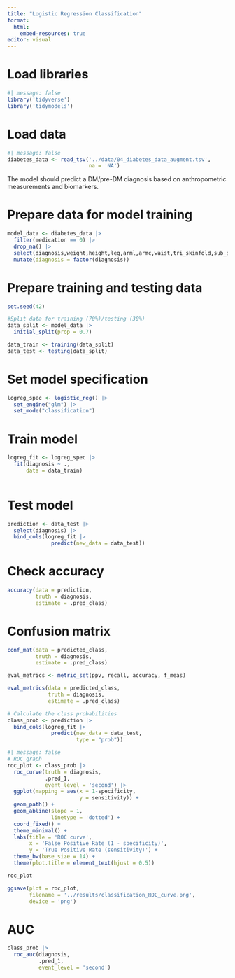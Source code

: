 ```yaml
---
title: "Logistic Regression Classification"
format:
  html:
    embed-resources: true
editor: visual
---
```


# Load libraries
```r
#| message: false
library('tidyverse')
library('tidymodels')
```

# Load data
```r
#| message: false
diabetes_data <- read_tsv('../data/04_diabetes_data_augment.tsv',
                          na = 'NA')
```

The model should predict a DM/pre-DM diagnosis based on anthropometric measurements and biomarkers.

# Prepare data for model training
```r
model_data <- diabetes_data |> 
  filter(medication == 0) |> 
  drop_na() |> 
  select(diagnosis,weight,height,leg,arml,armc,waist,tri_skinfold,sub_skinfold,gh,albumin,bun,creatinine) |> 
  mutate(diagnosis = factor(diagnosis))

```


# Prepare training and testing data
```r
set.seed(42)

#Split data for training (70%)/testing (30%)
data_split <- model_data |> 
  initial_split(prop = 0.7)

data_train <- training(data_split)
data_test <- testing(data_split)

```

# Set model specification
```r
logreg_spec <- logistic_reg() |> 
  set_engine("glm") |> 
  set_mode("classification")
```

# Train model
```r
logreg_fit <- logreg_spec |> 
  fit(diagnosis ~ ., 
      data = data_train)
  
```

# Test model
```r
prediction <- data_test |> 
  select(diagnosis) |> 
  bind_cols(logreg_fit |> 
              predict(new_data = data_test))

```

# Check accuracy
```r
accuracy(data = prediction, 
         truth = diagnosis,
         estimate = .pred_class)

```
# Confusion matrix
```r
conf_mat(data = predicted_class, 
         truth = diagnosis,
         estimate = .pred_class)
```

```r
eval_metrics <- metric_set(ppv, recall, accuracy, f_meas)

eval_metrics(data = predicted_class, 
             truth = diagnosis, 
             estimate = .pred_class)
```

```r
# Calculate the class probabilities
class_prob <- prediction |> 
  bind_cols(logreg_fit |>  
              predict(new_data = data_test, 
                      type = "prob"))

```


```r
#| message: false
# ROC graph
roc_plot <- class_prob |>  
  roc_curve(truth = diagnosis, 
            .pred_1,
            event_level = 'second') |> 
  ggplot(mapping = aes(x = 1-specificity,
                       y = sensitivity)) +
  geom_path() +
  geom_abline(slope = 1,
              linetype = 'dotted') +
  coord_fixed() +
  theme_minimal() +
  labs(title = 'ROC curve',
       x = 'False Positive Rate (1 - specificity)',
       y = 'True Positive Rate (sensitivity)') +
  theme_bw(base_size = 14) +
  theme(plot.title = element_text(hjust = 0.5)) 

roc_plot

ggsave(plot = roc_plot,
       filename = '../results/classification_ROC_curve.png',
       device = 'png')

```

# AUC
```r
class_prob |> 
  roc_auc(diagnosis,
          .pred_1,
          event_level = 'second')
```





